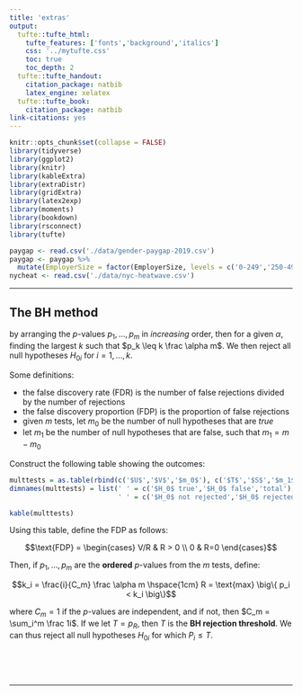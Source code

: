 ```yaml
---
title: 'extras'
output:
  tufte::tufte_html:
    tufte_features: ['fonts','background','italics']
    css: '../mytufte.css'
    toc: true
    toc_depth: 2
  tufte::tufte_handout:
    citation_package: natbib
    latex_engine: xelatex
  tufte::tufte_book:
    citation_package: natbib
link-citations: yes
---
```


```r
knitr::opts_chunk$set(collapse = FALSE)
library(tidyverse)
library(ggplot2)
library(knitr)
library(kableExtra)
library(extraDistr)
library(gridExtra)
library(latex2exp)
library(moments)
library(bookdown)
library(rsconnect)
library(tufte)
```

```r
paygap <- read.csv('./data/gender-paygap-2019.csv')
paygap <- paygap %>%
  mutate(EmployerSize = factor(EmployerSize, levels = c('0-249','250-499','500-999','1000-4999','5000-19999','20000+')))
nycheat <- read.csv('./data/nyc-heatwave.csv')
```

\newcommand{\E}{\text{E}}
\newcommand{\Var}{\text{Var}}
\newcommand{\SD}{\text{SD}}
\newcommand{\SE}{\text{SE}}
\newcommand{\Cov}{\text{Cov}}
\newcommand{\Cor}{\text{Cor}}
\renewcommand{\P}{\text{P}}
\newcommand{\pd}[2]{\frac{\partial #1}{\partial #2}}
\newcommand{\sumin}{\sum_i^n}
\newcommand{\Bias}{\text{Bias}}

---




## The BH method 



by arranging the $p$-values $p_1, ..., p_m$ in *increasing* order, then for a given $\alpha$, finding the largest $k$ such that $p_k \leq k \frac \alpha m$. We then reject all null hypotheses $H_{0i}$ for $i = 1,...,k$.  

Some definitions:

- the false discovery rate (FDR) is the number of false rejections divided by the number of rejections 
- the false discovery proportion (FDP) is the proportion of false rejections
- given $m$ tests, let $m_0$ be the number of null hypotheses that are *true*
- let $m_1$ be the number of null hypotheses that are false, such that $m_1 = m - m_0$

Construct the following table showing the outcomes:

```r
multtests = as.table(rbind(c('$U$','$V$','$m_0$'), c('$T$','$S$','$m_1$'), c('$m-R$','$R$','$m$')))
dimnames(multtests) = list(' ' = c('$H_0$ true','$H_0$ false','total'), 
                           ' ' = c('$H_0$ not rejected','$H_0$ rejected','total'))

kable(multtests)
```

Using this table, define the FDP as follows:

$$\text{FDP} = \begin{cases} V/R & R > 0 \\ 0 & R=0 \end{cases}$$

Then, if $p_1, ..., p_m$ are the **ordered** $p$-values from the $m$ tests, define:

$$k_i = \frac{i}{C_m} \frac \alpha m \hspace{1cm} R = \text{max} \big\{ p_i < k_i \big\}$$

where $C_m = 1$ if the $p$-values are independent, and if not, then $C_m = \sum_i^m \frac 1i$. If we let $T = p_R$, then $T$ is the **BH rejection threshold**. We can thus reject all null hypotheses $H_{0i}$ for which $P_i \leq T$.   





\ 

\ 

---

\ 




